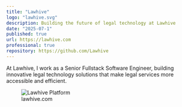 ```yaml
---
title: "Lawhive"
logo: "lawhive.svg"
description: Building the future of legal technology at Lawhive
date: "2025-07-1"
published: true
url: https://lawhive.com
professional: true
repository: https://github.com/Lawhive
---
```


At Lawhive, I work as a Senior Fullstack Software Engineer, building innovative legal technology solutions that make legal services more accessible and efficient. 

<figure>
    <img src="/images/lawhive.png" alt="Lawhive Platform" />
    <figcaption>lawhive.com</figcaption>
</figure>